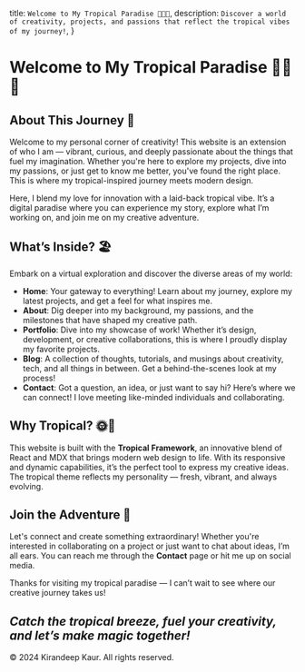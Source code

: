   title: `Welcome to My Tropical Paradise 🌴✨🍹`,
  description: `Discover a world of creativity, projects, and passions that reflect the tropical vibes of my journey!`,
}

# Welcome to My Tropical Paradise 🌴✨🍹

## About This Journey 🌺
Welcome to my personal corner of creativity! This website is an extension of who I am — vibrant, curious, and deeply passionate about the things that fuel my imagination. Whether you're here to explore my projects, dive into my passions, or just get to know me better, you've found the right place. This is where my tropical-inspired journey meets modern design.

Here, I blend my love for innovation with a laid-back tropical vibe. It’s a digital paradise where you can experience my story, explore what I’m working on, and join me on my creative adventure.

## What’s Inside? 🏖️
Embark on a virtual exploration and discover the diverse areas of my world:

- **Home**: Your gateway to everything! Learn about my journey, explore my latest projects, and get a feel for what inspires me.
- **About**: Dig deeper into my background, my passions, and the milestones that have shaped my creative path.
- **Portfolio**: Dive into my showcase of work! Whether it’s design, development, or creative collaborations, this is where I proudly display my favorite projects.
- **Blog**: A collection of thoughts, tutorials, and musings about creativity, tech, and all things in between. Get a behind-the-scenes look at my process!
- **Contact**: Got a question, an idea, or just want to say hi? Here’s where we can connect! I love meeting like-minded individuals and collaborating.

## Why Tropical? 🌞🌊
This website is built with the **Tropical Framework**, an innovative blend of React and MDX that brings modern web design to life. With its responsive and dynamic capabilities, it’s the perfect tool to express my creative ideas. The tropical theme reflects my personality — fresh, vibrant, and always evolving.

## Join the Adventure 🌺
Let's connect and create something extraordinary! Whether you're interested in collaborating on a project or just want to chat about ideas, I’m all ears. You can reach me through the **Contact** page or hit me up on social media.

Thanks for visiting my tropical paradise — I can’t wait to see where our creative journey takes us!

*Catch the tropical breeze, fuel your creativity, and let’s make magic together!*
---
<footer className="footer">
  <div className="footer-content">
    <p>&copy; 2024 Kirandeep Kaur. All rights reserved.</p>
  </div>
</footer>